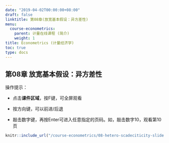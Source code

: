 ```yaml
---
date: "2019-04-02T00:00:00+08:00"
draft: false
linktitle: 第08章(放宽基本假设：异方差性)
menu:
  course-econometrics:
    parent: 计量在线课程 (简介)
    weight: 1
title: Econometrics (计量经济学)
toc: true
type: docs
---
```


## 第08章 放宽基本假设：异方差性

操作提示：

- 点击**课件区域**，按F键，可全屏观看

- 按方向键，可以前进/后退

- 敲击数字键，再按Enter可进入任意指定的页码。如，敲击数字10，观看第10页

```r
knitr::include_url("/course-econometrics/08-hetero-scadeciticity-slide.html")
```


